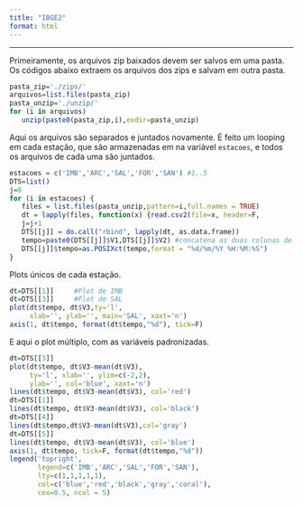 ```yaml
---
title: "IBGE2"
format: html
---
```


***

Primeiramente, os arquivos zip baixados devem ser salvos em uma pasta. Os códigos abaixo extraem os arquivos dos zips e salvam em outra pasta.  
\newline
```r
pasta_zip='./zips/'
arquivos=list.files(pasta_zip)
pasta_unzip='./unzip/'
for (i in arquivos) 
   unzip(paste0(pasta_zip,i),exdir=pasta_unzip)
```

Aqui os arquivos são separados e juntados novamente. É feito um looping em cada estação, que são armazenadas em na variável `estacoes`, e todos os arquivos de cada uma são juntados.
\newline
```r
estacoes = c('IMB','ARC','SAL','FOR','SAN') #1..5
DTS=list()
j=0
for (i in estacoes) {
   files = list.files(pasta_unzip,pattern=i,full.names = TRUE)
   dt = lapply(files, function(x) {read.csv2(file=x, header=F,          sep="")})
   j=j+1
   DTS[[j]] = do.call("rbind", lapply(dt, as.data.frame)) 
   tempo=paste0(DTS[[j]]$V1,DTS[[j]]$V2) #concatena as duas colunas de Data e Hora
   DTS[[j]]$tempo=as.POSIXct(tempo,format = "%d/%m/%Y %H:%M:%S")
}
```

Plots únicos de cada estação. 
\newline
```r
dt=DTS[[1]]     #Plot de IMB
dt=DTS[[3]]     #Plot de SAL
plot(dt$tempo, dt$V3,ty='l',
     xlab='', ylab='', main='SAL', xaxt='n')
axis(1, dt$tempo, format(dt$tempo,"%d"), tick=F)
```

E aqui o plot múltiplo, com as variáveis padronizadas.
\newline
```r
dt=DTS[[3]]
plot(dt$tempo, dt$V3-mean(dt$V3),
     ty='l', xlab='', ylim=c(-2,2),
     ylab='', col='blue', xaxt='n')
lines(dt$tempo, dt$V3-mean(dt$V3), col='red')
dt=DTS[[1]]
lines(dt$tempo, dt$V3-mean(dt$V3), col='black')
dt=DTS[[4]]
lines(dt$tempo,dt$V3-mean(dt$V3),col='gray')
dt=DTS[[5]]
lines(dt$tempo, dt$V3-mean(dt$V3), col='blue')
axis(1, dt$tempo, tick=F, format(dt$tempo,"%d"))
legend('topright', 
       legend=c('IMB','ARC','SAL','FOR','SAN'),
       lty=c(1,1,1,1,1),
       col=c('blue','red','black','gray','coral'),
       cex=0.5, ncol = 5)
```




